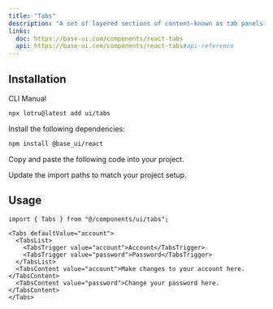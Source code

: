 ```yaml
---
title: "Tabs"
description: "A set of layered sections of content—known as tab panels—that are displayed one at a time."
links:
  doc: https://base-ui.com/components/react-tabs
  api: https://base-ui.com/components/react-tabs#api-reference
---
```


<ComponentPreview id="examples/tabs-01" />

## Installation

<Tabs defaultValue="cli">

<TabsList>
  <TabsTrigger value="cli">CLI</TabsTrigger>
  <TabsTrigger value="manual">Manual</TabsTrigger>
  <TabsIndicator />
</TabsList>

<TabsContent value="cli">

```bash
npx lotru@latest add ui/tabs
```

</TabsContent>

<TabsContent value="manual">

<Steps>

<Step>Install the following dependencies:</Step>

```bash
npm install @base_ui/react
```

<Step>Copy and paste the following code into your project.</Step>

<ComponentSource id="ui/tabs" />

<Step>Update the import paths to match your project setup.</Step>

</Steps>

</TabsContent>

</Tabs>

## Usage

```tsx
import { Tabs } from "@/components/ui/tabs";
```

```tsx
<Tabs defaultValue="account">
  <TabsList>
    <TabsTrigger value="account">Account</TabsTrigger>
    <TabsTrigger value="password">Password</TabsTrigger>
  </TabsList>
  <TabsContent value="account">Make changes to your account here.</TabsContent>
  <TabsContent value="password">Change your password here.</TabsContent>
</Tabs>
```
